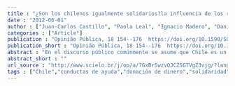 ```yaml
---
title : "¿Son los chilenos igualmente solidarios?la influencia de los recursos personales en las donaciones de dinero"
date : "2012-06-01"
author : ["Juan-Carlos Castillo", "Paola Leal", "Ignacio Madero", "Daniel Miranda"]
categories : ["Article"]
publication : "Opinião Pública, 18 154--176  https://doi.org/10.1590/S0104-62762012000100008"
publication_short : "Opinião Pública, 18 154--176  https://doi.org/10.1590/S0104-62762012000100008"
abstract : "En el discurso público comúnmente se asume que Chile es un país solidario, un supuesto que se confunde con la idea de una cierta homogeneidad en lo que respecta a valores solidarios y conductas de ayuda en el país. El presente trabajo apunta a cuestionar esta idea de homogeneidad respecto de solidaridad, proponiendo que las conductas solidarias se relacionan con los recursos que las personas poseen, los que a su vez se asocian al lugar que las personas ocupan en la estructura de estratificación social. Tomando los datos de la Encuesta de Solidaridad realizada en 2009 por el Centro de Medición MIDE UC de la Pontificia Universidad Católica de Chile, el trabajo se centra en un tipo de conducta de ayuda particular: las donaciones en dinero. El análisis se focaliza en la influencia de recursos personales como ingreso, educación y pertenencia a redes sobre este tipo de donaciones. Los resultados indican que los individuos con mayores recursos son más proclives a las donaciones, donde el nivel educacional alcanzado juega un papel preponderante."
abstract_short : ""
url_source : "http://www.scielo.br/j/op/a/7GxBrSwzvQJCZSGTVgZ3vjg/?lang=es"
tags : ["Chile","conductas de ayuda","donación de dinero","solidaridad","status socioeconómico"]
---
```

